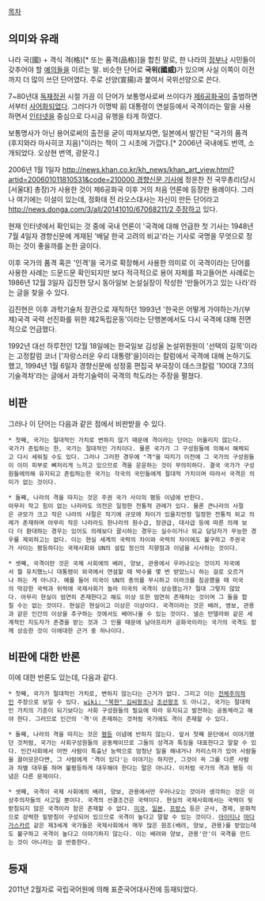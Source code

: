 [[목차]]
== 의미와 유래 ==
나라 국(國) + 격식 격(格)[* 또는 품격(品格)]을 합친 말로, 한 나라의 [[정부]]나 시민들이 갖추어야 할 [[예의]]들을 이르는 말. 비슷한 단어로 '''국위(國威)'''가 있으며 사실 이쪽이 이전까지 더 많이 쓰던 단어였다. 주로 선양(宣揚)과 붙여서 국위선양으로 쓴다.

7~80년대 [[독재]]정권 시절 가끔 이 단어가 보통명사로써 쓰이다가 [[제6공화국]]이 출범하면서부터 [[사어]]화되었다. 그러다가 이명박 前 대통령이 연설등에서 국격이라는 말을 사용하면서 [[인터넷]]을 중심으로 다시금 유행을 타게 하였다. 

보통명사가 아닌 용어로써의 출전을 굳이 따져보자면, 일본에서 발간된 "국가의 품격 (후지와라 마사히코 지음)"이라는 책이 그 시초에 가깝다.[* 2006년 국내에도 번역, 소개되었다. 오상현 번역, 광문각.]

2006년 1월 1일자 [[http://news.khan.co.kr/kh_news/khan_art_view.html?artid=200601011810531&code=210000 경향신문 기사]]에 정운찬 전 국무총리(당시 [서울대] 총장)가 사용한 것이 제6공화국 이후 거의 처음 언론에 등장한 용례이다. 그러나 여기에는 이설이 있는데, 정화태 전 라오스대사는 자신이 만든 단어라고 [[http://news.donga.com/3/all/20141010/67068211/2 주장]]하고 있다. 

현재 인터넷에서 확인되는 것 중에 국내 언론이 '국격에 대해 언급한 첫 기사는 1948년 7월 4일자 경향신문에 게재된 '배달 한국 고려의 비교'라는 기사로 국명을 무엇으로 정하는 것이 좋을까를 논한 글이다. 

이후 국가의 품격 혹은 '인격'을 국가로 확장해서 사용한 의미로 이 국격이라는 단어를 사용한 사례는 드문드문 확인되지만 보다 적극적으로 용어 자체를 파고들어쓴 사례로는 1986년 12월 3일자 김진현 당시 동아일보 논설실장이 작성한 '만들어가고 있는 나라'라는 글을 찾을 수 있다.

김진현은 이후 과학기술처 장관으로 재직하던 1993년 '한국은 어떻게 가야하는가/(부제)국격 국력 선진화를 위한 제2독립운동'이라는 단행본에서도 다시 국격에 대해 전면적으로 언급했다. 

1992년 대선 하루전인 12월 18일에는 한국일보 김성울 논설위원원이 '선택의 길목'이라는 고정칼럼 코너 ['자랑스러운 우리 대통령'을]이라는 칼럼에서 국격에 대해 논하기도 했고, 1994년 1월 6일자 경향신문에 성정홍 편집국 부국장이 데스크칼럼 '100대 7.3의 기술격차'라는 글에서 과학기술력이 국격의 척도라는 주장을 펼쳤다.

== 비판 ==
그러나 이 단어는 다음과 같은 점에서 비판받을 수 있다. 

 * 첫째, 국가는 절대적인 가치로 변하지 않기 때문에 격이라는 단어는 어울리지 않는다. 
 국가가 존립하는 한, 국가는 절대적인 가치이다. 물론 국가가 그 구성원들에 의해서 해체되고 다시 세워질 수도 있다. 그러나 그러한 경우에 "격"을 따지기 이전에 그 국가의 구성원들이 이미 피부로 뼈저리게 느끼고 있으므로 격을 운운하는 것이 무의미하다. 결국 국가가 구성원들에의해 유지되고 존립하는한 국가는 각국의 국민들에게 절대적 가치이며 따라서 국격은 의미가 없는 것이다.

 * 둘째, 나라의 격을 따지는 것은 주권 국가 사이의 평등 이념에 반한다.
 아무리 작고 힘이 없는 나라라도 의전은 일정한 전통적 관례가 있다. 물론 큰나라의 사절은 규모가 크고 작은 나라의 사절은 작기에 규모에 차이가 있을지언정 일정한 전통적 외교 의례가 존재하며 아무리 작은 나라라도 한나라의 원수급, 장관급, 대사급 등에 따른 의례 보다 더 환대하는 경우는 있어도 의례보다 괄시하는 경우는 실수이거나 외교 담당자가 무능한 경우를 제외하고는 없다. 이는 현실 세계의 국력의 차이와 국력의 차이에도 불구하고 주권국가 사이는 평등하다는 국제사회와 UN의 설립 정신의 지향점과 이념을 시사하는 것이다.

 * 셋째, 국격이란 것은 국제 사회에의 배려, 양보, 관용에서 우러나오는 것이지 자국에서 뭘 유치했느니 대통령이 외국에서 연설할 때 박수를 몇 번 받았느니 하는 걸로 오르거나 하는 게 아니다. 예를 들어 미국이 UN의 총의를 무시하고 이라크를 침공했을 때 미국의 막강한 국력과 위력에 국제사회가 놀라 미국의 국격이 상승했는가? 절대 그렇지 않았다. 아무리 현실이 엄연히 존재한다고 해도 이상 또한 엄연히 존재하는 것이며 그 둘을 합칠 수는 없는 것이다. 현실은 현실이고 이상은 이상이다. 국격이라는 것은 배려, 영보, 관용과 같은 인간의 이상을 추구하는 것에서도 베어나올 수 있는 것이다. 넬슨 만델라와 같은 세계적인 지도자가 존경을 받는 것과 그 인물 때문에 남아프리카 공화국이라는 국가의 국격도 함께 상승한 것이 이에대한 근거 중 하나이다.

== 비판에 대한 반론 ==
이에 대한 반론도 있는데, 다음과 같다.

 * 첫째, 국가가 절대적인 가치로, 변하지 않는다는 근거가 없다. 그리고 이는 [[전체주의]]적인 주장으로 보일 수 있다. [[wiki: "북한" 김씨왕조]]나 [[조선]]왕조 도 아니고, 국가는 절대적인 가치의 기준이 되기보다는 사회 구성원들의 필요에 따라 유지되고 발전하는 공동체라고 해야 한다. 그러므로 인간의 '격'이 존재하는 것처럼 국가에도 격이 존재할 수 있다.

 * 둘째, 나라의 격을 따지는 것은 [[평등]] 이념에 반하지 않는다. 앞서 첫째 문단에서 이야기했던 것처럼, 국가는 사회구성원들의 공동체이므로 그들의 성격과 특징을 대표한다고 말할 수 있다. 인간사회에서 어떤 사람이 특출난 능력으로 엄청난 일을 해내거나 카리스마가 있어 사람들을 끌어모은다면, 그 사람에게 '격이 있다'는 이야기는 하지만, 그것이 꼭 그를 다른 사람과 차별 대우를 하며 불평등하게 대우해야 한다는 말은 아니다. 이처럼 국가의 격과 평등 이념은 다른 문제이다.

 * 셋째, 국격이 국제 사회에의 배려, 양보, 관용에서만 우러나오는 것이라 생각하는 것은 이상주의자들의 사고일 뿐이다. 국격의 선결조건은 국력이다. 현실의 국제사회에서는 국력이 뒷받침되지 않은 국격이라 함은 존재할 수 없다. [[미국]], [[일본]], [[프랑스]] 등은 군사, 경제, 문화적으로 강력한 밑받침이 구성되어 있으므로 국격이 높다고 말할 수 있는 것이다. [[아이티]]나 [[마다가스카르]] 같은 제3세계 국가들은 국제사회에서 매우 많은 원조(배려, 양보, 관용)를 받았는데도 불구하고 국격이 높다고 이야기하지 않는다. 이는 배려와 양보, 관용'만'이 국격을 만드는 것이 아니라는 걸 반증한다. 

== 등재 ==
2011년 2월자로 국립국어원에 의해 표준국어대사전에 등재되었다.
